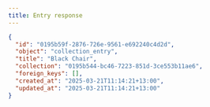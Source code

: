 ```yaml
---
title: Entry response
---
```


```json title="JSON Response"
{
  "id": "0195b59f-2876-726e-9561-e692240c4d2d",
  "object": "collection_entry",
  "title": "Black Chair",
  "collection": "0195b544-bc46-7223-851d-3ce553b11ae6",
  "foreign_keys": [],
  "created_at": "2025-03-21T11:14:21+13:00",
  "updated_at": "2025-03-21T11:14:21+13:00"
}
```
